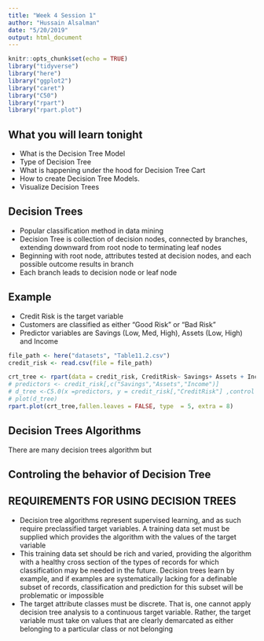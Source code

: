 ```yaml
---
title: "Week 4 Session 1"
author: "Hussain Alsalman"
date: "5/20/2019"
output: html_document
---
```


```r
knitr::opts_chunk$set(echo = TRUE)
library("tidyverse")
library("here")
library("ggplot2")
library("caret")
library("C50")
library("rpart")
library("rpart.plot")
```

## What you will learn tonight 

 - What is the Decision Tree Model
 - Type of Decision Tree 
 - What is happening under the hood for Decision Tree Cart 
 - How to create Decision Tree Models.
 - Visualize Decision Trees
 
## Decision Trees

- Popular classification method in data mining
- Decision Tree is collection of decision nodes, connected by branches, extending downward from root node to terminating leaf nodes
 - Beginning with root node, attributes tested at decision nodes, and each possible outcome results in branch
 - Each branch leads to decision node or leaf node 

## Example

 - Credit Risk is the target variable
 - Customers are classified as either “Good Risk” or “Bad Risk”
 - Predictor variables are Savings (Low, Med, High), Assets (Low, High) and Income


```r
file_path <- here("datasets", "Table11.2.csv")
credit_risk <- read.csv(file = file_path)

crt_tree <- rpart(data = credit_risk, CreditRisk~ Savings+ Assets + Income, control = rpart.control(minsplit=1, cp=0.000001) )
# predictors <- credit_risk[,c("Savings","Assets","Income")]
# d_tree <-C5.0(x =predictors, y = credit_risk[,"CreditRisk"] ,control = C5.0Control(subset = TRUE),)
# plot(d_tree)
rpart.plot(crt_tree,fallen.leaves = FALSE, type  = 5, extra = 8)
```

## Decision Trees Algorithms 

There are many decision trees algorithm but 

## Controling the behavior of Decision Tree



## REQUIREMENTS FOR USING DECISION TREES

- Decision tree algorithms represent supervised learning, and as such require preclassified target variables. A training data set must be supplied which provides the algorithm with the values of the target variable
- This training data set should be rich and varied, providing the algorithm with a healthy cross section of the types of records for which classification may be needed in the future. Decision trees learn by example, and if examples are systematically lacking for a definable subset of records, classification and prediction for this subset will be problematic or impossible
- The target attribute classes must be discrete. That is, one cannot apply decision tree analysis to a continuous target variable. Rather, the target variable must take on values that are clearly demarcated as either belonging to a particular class or not belonging




 